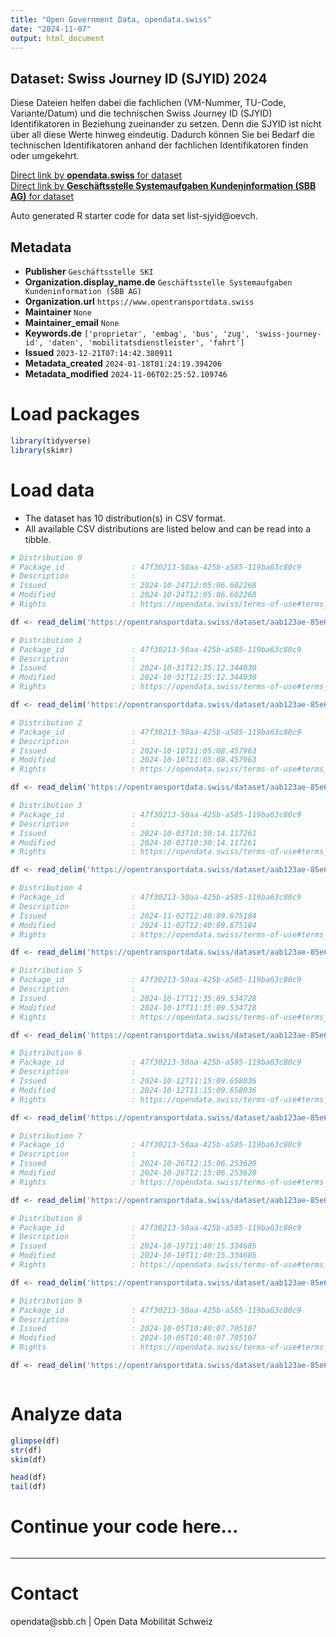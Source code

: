 ```yaml
---
title: "Open Government Data, opendata.swiss"
date: "2024-11-07"
output: html_document
---
```


## Dataset: Swiss Journey ID (SJYID) 2024

Diese Dateien helfen dabei die fachlichen (VM-Nummer, TU-Code, Variante/Datum) und die technischen Swiss Journey ID (SJYID) Identifikatoren in Beziehung zueinander zu setzen. Denn die SJYID ist nicht über all diese Werte hinweg eindeutig. Dadurch können Sie bei Bedarf die technischen Identifikatoren anhand der fachlichen Identifikatoren finden oder umgekehrt.

[Direct link by **opendata.swiss** for dataset](https://opendata.swiss/de/dataset/liste-sjyid)<br>
[Direct link by **Geschäftsstelle Systemaufgaben Kundeninformation (SBB AG)** for dataset](https://opentransportdata.swiss/dataset/list-sjyid)

Auto generated R starter code for data set list-sjyid@oevch.

## Metadata

- **Publisher** `Geschäftsstelle SKI`
- **Organization.display_name.de** `Geschäftsstelle Systemaufgaben Kundeninformation (SBB AG)`
- **Organization.url** `https://www.opentransportdata.swiss`
- **Maintainer** `None`
- **Maintainer_email** `None`
- **Keywords.de** `['proprietar', 'embag', 'bus', 'zug', 'swiss-journey-id', 'daten', 'mobilitatsdienstleister', 'fahrt']`
- **Issued** `2023-12-21T07:14:42.380911`
- **Metadata_created** `2024-01-18T01:24:19.394206`
- **Metadata_modified** `2024-11-06T02:25:52.109746`


# Load packages

```r

library(tidyverse)
library(skimr)

```

# Load data

-   The dataset has 10 distribution(s) in CSV format.
-   All available CSV distributions are listed below and can be read into a tibble.

```r

# Distribution 0
# Package_id               : 47f30213-50aa-425b-a585-119ba63c80c9
# Description              : 
# Issued                   : 2024-10-24T12:05:06.602268
# Modified                 : 2024-10-24T12:05:06.602268
# Rights                   : https://opendata.swiss/terms-of-use#terms_by

df <- read_delim('https://opentransportdata.swiss/dataset/aab123ae-85e6-4b14-8bdf-cdd9d0755329/resource/03f06ca8-771c-4691-820b-3852a9284d76/download/listing-sjyid-fp-2024-202410232201.csv')

# Distribution 1
# Package_id               : 47f30213-50aa-425b-a585-119ba63c80c9
# Description              : 
# Issued                   : 2024-10-31T12:35:12.344030
# Modified                 : 2024-10-31T12:35:12.344030
# Rights                   : https://opendata.swiss/terms-of-use#terms_by

df <- read_delim('https://opentransportdata.swiss/dataset/aab123ae-85e6-4b14-8bdf-cdd9d0755329/resource/32667e6c-a3ca-4b4a-8664-297152cab834/download/listing-sjyid-fp-2024-202410302201.csv')

# Distribution 2
# Package_id               : 47f30213-50aa-425b-a585-119ba63c80c9
# Description              : 
# Issued                   : 2024-10-10T11:05:08.457963
# Modified                 : 2024-10-10T11:05:08.457963
# Rights                   : https://opendata.swiss/terms-of-use#terms_by

df <- read_delim('https://opentransportdata.swiss/dataset/aab123ae-85e6-4b14-8bdf-cdd9d0755329/resource/988f63de-8f42-4b10-a381-6067a1d23251/download/listing-sjyid-fp-2024-202410092201.csv')

# Distribution 3
# Package_id               : 47f30213-50aa-425b-a585-119ba63c80c9
# Description              : 
# Issued                   : 2024-10-03T10:30:14.117261
# Modified                 : 2024-10-03T10:30:14.117261
# Rights                   : https://opendata.swiss/terms-of-use#terms_by

df <- read_delim('https://opentransportdata.swiss/dataset/aab123ae-85e6-4b14-8bdf-cdd9d0755329/resource/f9d949ce-7359-44f4-8278-b1e69cc3949f/download/listing-sjyid-fp-2024-202410022204.csv')

# Distribution 4
# Package_id               : 47f30213-50aa-425b-a585-119ba63c80c9
# Description              : 
# Issued                   : 2024-11-02T12:40:09.675184
# Modified                 : 2024-11-02T12:40:09.675184
# Rights                   : https://opendata.swiss/terms-of-use#terms_by

df <- read_delim('https://opentransportdata.swiss/dataset/aab123ae-85e6-4b14-8bdf-cdd9d0755329/resource/a92a95fd-1c8f-4c46-becc-635be4473912/download/listing-sjyid-fp-2024-202411012200.csv')

# Distribution 5
# Package_id               : 47f30213-50aa-425b-a585-119ba63c80c9
# Description              : 
# Issued                   : 2024-10-17T11:35:09.534728
# Modified                 : 2024-10-17T11:35:09.534728
# Rights                   : https://opendata.swiss/terms-of-use#terms_by

df <- read_delim('https://opentransportdata.swiss/dataset/aab123ae-85e6-4b14-8bdf-cdd9d0755329/resource/5512ace0-a723-40ac-99cf-49a266f48702/download/listing-sjyid-fp-2024-202410162200.csv')

# Distribution 6
# Package_id               : 47f30213-50aa-425b-a585-119ba63c80c9
# Description              : 
# Issued                   : 2024-10-12T11:15:09.658036
# Modified                 : 2024-10-12T11:15:09.658036
# Rights                   : https://opendata.swiss/terms-of-use#terms_by

df <- read_delim('https://opentransportdata.swiss/dataset/aab123ae-85e6-4b14-8bdf-cdd9d0755329/resource/9452f226-7035-436d-a414-45a4b3e3d3e1/download/listing-sjyid-fp-2024-202410112200.csv')

# Distribution 7
# Package_id               : 47f30213-50aa-425b-a585-119ba63c80c9
# Description              : 
# Issued                   : 2024-10-26T12:15:06.253620
# Modified                 : 2024-10-26T12:15:06.253620
# Rights                   : https://opendata.swiss/terms-of-use#terms_by

df <- read_delim('https://opentransportdata.swiss/dataset/aab123ae-85e6-4b14-8bdf-cdd9d0755329/resource/37907b29-9bfc-4c5e-86c9-92ad48a603a5/download/listing-sjyid-fp-2024-202410252200.csv')

# Distribution 8
# Package_id               : 47f30213-50aa-425b-a585-119ba63c80c9
# Description              : 
# Issued                   : 2024-10-19T11:40:15.334685
# Modified                 : 2024-10-19T11:40:15.334685
# Rights                   : https://opendata.swiss/terms-of-use#terms_by

df <- read_delim('https://opentransportdata.swiss/dataset/aab123ae-85e6-4b14-8bdf-cdd9d0755329/resource/9a10f39c-17c4-455c-84f2-3508985811b2/download/listing-sjyid-fp-2024-202410182201.csv')

# Distribution 9
# Package_id               : 47f30213-50aa-425b-a585-119ba63c80c9
# Description              : 
# Issued                   : 2024-10-05T10:40:07.705107
# Modified                 : 2024-10-05T10:40:07.705107
# Rights                   : https://opendata.swiss/terms-of-use#terms_by

df <- read_delim('https://opentransportdata.swiss/dataset/aab123ae-85e6-4b14-8bdf-cdd9d0755329/resource/ec84d41c-6d0c-4929-aa07-94fb0678a611/download/listing-sjyid-fp-2024-202410042200.csv')



```

# Analyze data

```r

glimpse(df)
str(df)
skim(df)

head(df)
tail(df)

```

# Continue your code here...

```r

```

------------------------------------------------------------------------

# Contact

opendata@sbb.ch | Open Data Mobilität Schweiz
